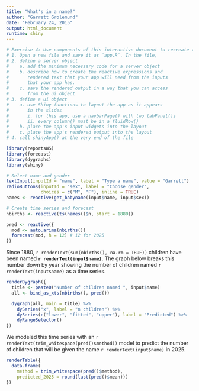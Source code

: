 ```yaml
---
title: "What's in a name?"
author: "Garrett Grolemund"
date: "February 24, 2015"
output: html_document
runtime: shiny
---
```


```r
# Exercise 4: Use components of this interactive document to recreate the Shiny wep app in the slides. To do this, you will need to 
# 1. Open a new file and save it as `app.R`. In the file,
# 2. define a server object 
#    a. add the minimum necessary code for a server object
#    b. describe how to create the reactive expressions and 
#       rendered text that your app will need from the inputs 
#       that your app has.
#    c. save the rendered output in a way that you can access 
#       from the ui object
# 3. define a ui object
#    a. use Shiny functions to layout the app as it appears 
#       in the slides
#       i. for this app, use a navbarPage() with two tabPanel()s
#       ii. every column() must be in a fluidRow()
#    b. place the app's input widgets into the layout
#    c. place the app's rendered output into the layout
# 4. call shinyApp() at the very end of the file
```


```r
library(reportsWS)
library(forecast)
library(dygraphs)
library(shiny)

# Select name and gender
textInput(inputId = "name", label = "Type a name", value = "Garrett")
radioButtons(inputId = "sex", label = "Choose gender",
             choices = c("M", "F"), inline = TRUE)
names <- reactive(get_babyname(input$name, input$sex))

# Create time series and forecast
nbirths <- reactive(ts(names()$n, start = 1880))

pred <- reactive({
  mod <- auto.arima(nbirths())
  forecast(mod, h = 12) # 12 for 2025
})
```

Since 1880, `r renderText(sum(nbirths(), na.rm = TRUE))` children have been named **`r renderText(input$name)`**. The graph below breaks this number down by year showing the number of children named `r renderText(input$name)` as a time series. 

```r
renderDygraph({
  title <- paste0("Number of children named ", input$name)
  all <- bind_as_xts(nbirths(), pred()) 

  dygraph(all, main = title) %>%
    dySeries("x", label = "n children") %>% 
    dySeries(c("lower", "fitted", "upper"), label = "Predicted") %>% 
    dyRangeSelector()
})
```

We modeled this time series with an `r renderText(trim_whitespace(pred()$method))` model to predict the number of children that will be given the name `r renderText(input$name)` in 2025.

```r
renderTable({
  data.frame(
    method = trim_whitespace(pred()$method), 
    predicted_2025 = round(last(pred()$mean)))
})
```

